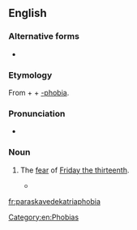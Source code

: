 ==English==
{{wikipedia|Friday the 13th}}

===Alternative forms===
* {{l|en|paraskevidekatriaphobia}}

===Etymology===
From {{etyl|grc|en}} {{m|grc|Παρασκευή||Friday}} + {{m|grc|δεκατρείς||thirteen}} + [[-phobia]].

===Pronunciation===
* {{rhymes|əʊbiə|lang=en}}

===Noun===
{{en-noun|~|paraskevodekatriaphobias}}

# {{label|en|rare}} The [[fear]] of [[Friday the thirteenth]].
#* {{seeCites}}

[[Category:en:Phobias]]

[[fr:paraskavedekatriaphobia]]